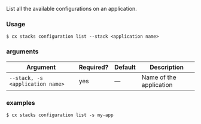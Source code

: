List all the available configurations on an application.

### Usage

```shell
$ cx stacks configuration list --stack <application name>
```

### arguments

| Argument | Required? | Default | Description |
|  ---  |  ---  |  ---  |  ---  |
| `--stack, -s <application name>` | yes | — | Name of the application |

### examples

```shell
$ cx stacks configuration list -s my-app
```

